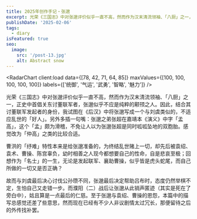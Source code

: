 ```yaml
---
title: 2025年创作手记・张邈
excerpt: 光荣《三国志》中对张邈评价似乎一直不高，然而作为汉末清流领袖、「八厨」之一，正史中首倡关东讨董联军者，张邈似乎不应是纯粹的颟顸之人。
publishDate: '2025-02-06'
tags:
  - diary
isFeatured: true
seo:
  image:
    src: '/post-13.jpg'
    alt: Abstract snow
---
```



<RadarChart client:load data={[78, 42, 71, 64, 85]} maxValues={[100, 100, 100, 100, 100]} labels={['统御', '气运', '武勇', '智略', '魅力']} />

光荣《三国志》中对张邈评价似乎一直不高，然而作为汉末清流领袖、「八厨」之一，正史中首倡关东讨董联军者，张邈似乎不应是纯粹的颟顸之人。因此，结合其讨董联军发起者的身份，我试图在《后汉》中将张邈写成一个与刘虞类似的，不适应乱世的「好人」。另外多插一句嘴：张邈之弟张超在嘉靖本《演义》中字「孟高」，这个「孟」颇为滑稽，不免让人以为张邈张超是同时呱呱坠地的双胞胎。感觉改为「仲高」之类的比较合适。

曹洪的「纾难」特性本来是给张邈准备的，为终结乱世赌上一切，却先后被袁绍、袁术、曹操、陈宫辜负，幼时相善之人现今都想要自己的性命，自是悲哀至极；回想作为「名士」的一生，无论是发起联军、襄助曹操，似乎皆是虎头蛇尾，而自己所做的一切又是否正确？

故而与刘虞最后决心讨伐公孙瓒不同，张邈最后决定帮助吕布时，态度仍然举棋不定，生怕自己又走错一步。而濮阳（二）战后让张邈从此销声匿迹（其实是死在了旁白中），姑且算是一点最后的仁慈。至于张邈与袁绍、曹操的恩怨，本篇中的描写总感觉还差了些意思，然而现在已经有不少人非议剧情太过冗长，那便留待之后的外传找补罢。
